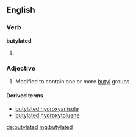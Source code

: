==English==

===Verb===
'''butylated'''

# {{past of|[[butylate]]}}

===Adjective===
{{en-adj}}

#{{organic chemistry}} Modified to contain one or more [[butyl]] groups

====Derived terms====
*[[butylated hydroxyanisole]]
*[[butylated hydroxytoluene]]

[[de:butylated]]
[[mg:butylated]]